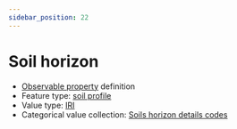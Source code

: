 ```yaml
---
sidebar_position: 22
---
```



# Soil horizon

- [Observable property](/viewers/dawe-vocabs?uri=https://linked.data.gov.au/def/nrm/7761c9df-0ce5-4de6-9c92-f1a8965b9481) definition
- Feature type: [soil profile](http://linked.data.gov.au/def/tern-cv/80c39b95-0912-4267-bb66-2fa081683723)
- Value type: [IRI](https://w3id.org/tern/ontologies/tern/IRI)
- Categorical value collection: [Soils horizon details codes](/viewers/dawe-vocabs?uri=https://linked.data.gov.au/def/nrm/bcd57c16-0e94-48c9-aee7-296a0e13b3ca)

<Example
  protocolModule="soil-pit-characterization"
  observableProperty="https://linked.data.gov.au/def/nrm/7761c9df-0ce5-4de6-9c92-f1a8965b9481"
/>
